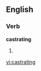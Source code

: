 
==English==

===Verb===
'''castrating'''

# {{present participle of|[[castrate]]}}

[[vi:castrating]]